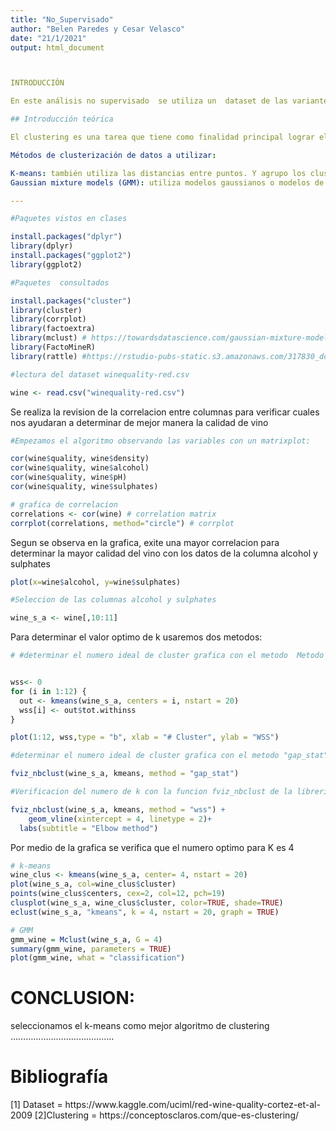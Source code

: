 ---
title: "No_Supervisado"
author: "Belen Paredes y Cesar Velasco"
date: "21/1/2021"
output: html_document



INTRODUCCIÓN

En este análisis no supervisado  se utiliza un  dataset de las variantes tintas del vino portugués "Vinho Verde", donde se desea optener grupos optimos a partir de las caracteristicas fisicas y quimicas

## Introducción teórica

El clustering es una tarea que tiene como finalidad principal lograr el agrupamiento de conjuntos de objetos no etiquetados, para lograr construir subconjuntos de datos conocidos como Clusters.  

Métodos de clusterización de datos a utilizar: 

K-means: también utiliza las distancias entre puntos. Y agrupo los clusters según lo cerca que están de los centros de gravedad de los clusters. A priori, tienes que saber cuántos clusters vas a crear para que el algoritmos sepa dónde colocar cada punto.
Gaussian mixture models (GMM): utiliza modelos gaussianos o modelos de distribuciones normales de diferentes formas para que puedas crear grupos en forma de elipses. Para cada punto se le calcula la probabilidad de pertenencia a cada modelo gaussiano

---

```{r}

#Paquetes vistos en clases

install.packages("dplyr")
library(dplyr)
install.packages("ggplot2")
library(ggplot2)

#Paquetes  consultados

install.packages("cluster")
library(cluster)
library(corrplot)
library(factoextra)
library(mclust) # https://towardsdatascience.com/gaussian-mixture-models-d13a5e915c8e
library(FactoMineR)
library(rattle) #https://rstudio-pubs-static.s3.amazonaws.com/317830_dde0f80173c047a2badbbe8918e95048.html
```



```{r}

#lectura del dataset winequality-red.csv

wine <- read.csv("winequality-red.csv")

```

Se realiza la revision de la correlacion entre columnas para verificar cuales nos ayudaran a determinar de mejor manera la calidad de vino

```{r}
#Empezamos el algoritmo observando las variables con un matrixplot:

cor(wine$quality, wine$density)
cor(wine$quality, wine$alcohol)
cor(wine$quality, wine$pH)
cor(wine$quality, wine$sulphates)

# grafica de correlacion
correlations <- cor(wine) # correlation matrix
corrplot(correlations, method="circle") # corrplot
```
Segun se observa en la grafica, exite una mayor correlacion para determinar la mayor calidad del vino con los datos de la columna alcohol y sulphates


```{r}
plot(x=wine$alcohol, y=wine$sulphates)

#Seleccion de las columnas alcohol y sulphates

wine_s_a <- wine[,10:11]


```
Para determinar el valor optimo de k usaremos dos metodos:


```{r}

# #determinar el numero ideal de cluster grafica con el metodo  Metodo WSS


wss<- 0 
for (i in 1:12) {
  out <- kmeans(wine_s_a, centers = i, nstart = 20)
  wss[i] <- out$tot.withinss
}

plot(1:12, wss,type = "b", xlab = "# Cluster", ylab = "WSS")
```


```{r}
#determinar el numero ideal de cluster grafica con el metodo "gap_stat"

fviz_nbclust(wine_s_a, kmeans, method = "gap_stat")

```







```{r}

#Verificacion del numero de k con la funcion fviz_nbclust de la libreria library(factoextra)

fviz_nbclust(wine_s_a, kmeans, method = "wss") +
    geom_vline(xintercept = 4, linetype = 2)+
  labs(subtitle = "Elbow method")

```

Por medio de la grafica se verifica que el numero optimo para K es 4

```{r}

# k-means
wine_clus <- kmeans(wine_s_a, center= 4, nstart = 20) 
plot(wine_s_a, col=wine_clus$cluster)
points(wine_clus$centers, cex=2, col=12, pch=19)
clusplot(wine_s_a, wine_clus$cluster, color=TRUE, shade=TRUE)
eclust(wine_s_a, "kmeans", k = 4, nstart = 20, graph = TRUE)

```



```{r}
# GMM
gmm_wine = Mclust(wine_s_a, G = 4)
summary(gmm_wine, parameters = TRUE)
plot(gmm_wine, what = "classification")

```

# CONCLUSION: 
seleccionamos el k-means como mejor algoritmo de clustering .........................................




# Bibliografía

[1] Dataset   =  https://www.kaggle.com/uciml/red-wine-quality-cortez-et-al-2009
[2]Clustering =  https://conceptosclaros.com/que-es-clustering/

